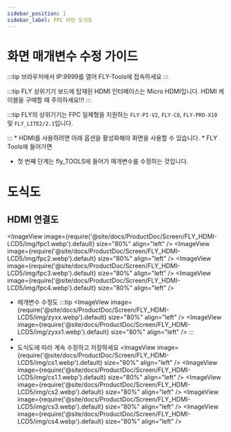 ```yaml
---
sidebar_position: 1
sidebar_label: FPC 라인 도식도
---
```


# 화면 매개변수 수정 가이드
:::tip
브라우저에서 IP:9999를 열어 FLY-Tools에 접속하세요
:::

:::tip
FLY 상위기기 보드에 탑재된 HDMI 인터페이스는 Micro HDMI입니다. HDMI 케이블을 구매할 때 주의하세요!!!
:::

:::tip
FLY의 상위기기는 FPC 일체형을 지원하는 `FLY-PI-V2`, `FLY-C8`, `FLY-PRO-X10` 및 `FLY_LITE2/2.1`입니다.

:::
    * HDMI를 사용하려면 아래 옵션을 활성화해야 화면을 사용할 수 있습니다.
    * FLY Tools에 들어가면
* 첫 번째 단계는 fly_TOOLS에 들어가 매개변수를 수정하는 것입니다.

# 도식도
## HDMI 연결도
<ImageView image={require('@site/docs/ProductDoc/Screen/FLY_HDMI-LCD5/img/fpc1.webp').default} size="80%" align="left" />
<ImageView image={require('@site/docs/ProductDoc/Screen/FLY_HDMI-LCD5/img/fpc2.webp').default} size="80%" align="left" />
<ImageView image={require('@site/docs/ProductDoc/Screen/FLY_HDMI-LCD5/img/fpc3.webp').default} size="80%" align="left" />
<ImageView image={require('@site/docs/ProductDoc/Screen/FLY_HDMI-LCD5/img/fpc4.webp').default} size="80%" align="left" />
* 매개변수 수정도
:::tip
<ImageView image={require('@site/docs/ProductDoc/Screen/FLY_HDMI-LCD5/img/zyxx.webp').default} size="80%" align="left" />
<ImageView image={require('@site/docs/ProductDoc/Screen/FLY_HDMI-LCD5/img/zyxx1.webp').default} size="80%" align="left" />
:::
*
* 도식도에 따라 계속 수정하고 저장하세요
<ImageView image={require('@site/docs/ProductDoc/Screen/FLY_HDMI-LCD5/img/cs1.webp').default} size="80%" align="left" />
<ImageView image={require('@site/docs/ProductDoc/Screen/FLY_HDMI-LCD5/img/cs1.1.webp').default} size="80%" align="left" />
<ImageView image={require('@site/docs/ProductDoc/Screen/FLY_HDMI-LCD5/img/cs2.webp').default} size="80%" align="left" />
<ImageView image={require('@site/docs/ProductDoc/Screen/FLY_HDMI-LCD5/img/cs3.webp').default} size="80%" align="left" />
<ImageView image={require('@site/docs/ProductDoc/Screen/FLY_HDMI-LCD5/img/cs4.webp').default} size="80%" align="left" />